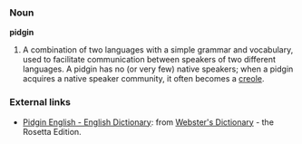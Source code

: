 === Noun ===

'''pidgin''' 
#A combination of two languages with a simple grammar and vocabulary, used to facilitate communication between speakers of two different languages.  A pidgin has no (or very few) native speakers; when a pidgin acquires a native speaker community, it often becomes a [[creole]].

=== External links ===
*[http://www.websters-online-dictionary.org/definition/Pidgin+English-english/ Pidgin English - English Dictionary]: from [http://www.websters-online-dictionary.org/ Webster's Dictionary] - the Rosetta Edition.